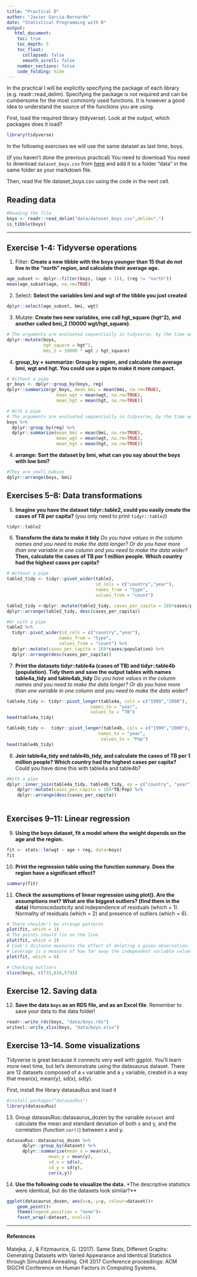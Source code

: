 ```yaml
---
title: "Practical D"
author: "Javier Garcia-Bernardo"
date: "Statistical Programming with R"
output: 
   html_document:
    toc: true
    toc_depth: 5
    toc_float: 
      collapsed: false
      smooth_scroll: false
    number_sections: false
    code_folding: hide
---
```




In the practical I will be explicitly specifying the package of each library (e.g. readr::read_delim). Specifying the package is not required and can be cumbersome for the most commonly used functions. It is however a good idea to understand the source of the functions you are using.

First, load the required library (tidyverse). Look at the output, which packages does it load?
```r
library(tidyverse)
```

In the following exercises we will use the same dataset as last time, boys.

(if you haven't done the previous practical) You need to download You need to download `dataset_boys.csv` from [here](https://javier.science/R/#day-2-nov-26th) and add it to a folder "data" in the same folder as your markdown file.

Then, read the file dataset_boys.csv using the code in the next cell.

## Reading data

```r
#Reading the file
boys <- readr::read_delim("data/dataset_boys.csv",delim=",")
is_tibble(boys)
```

---

## Exercise 1-4: Tidyverse operations

1. Filter: **Create a new tibble with the boys younger than 15 that do not live in the "north" region, and calculate their average age.**

```r
age_subset <- dplyr::filter(boys, (age < 15), (reg != "north"))
mean(age_subset$age, na.rm=TRUE)
```

2. Select: **Select the variables bmi and wgt of the tibble you just created**

```r
dplyr::select(age_subset, bmi, wgt)
```

3. Mutate: **Create two new variables, one call hgt_square (hgt^2), and another called bmi_2 (10000  wgt/hgt_square)**. 

```r
# The arguments are evaluated sequentially in tidyverse, by the time we get to bmi_2 the computer has already created hgt_square
dplyr::mutate(boys, 
              hgt_square = hgt^2,
              bmi_2 = 10000 * wgt / hgt_square)
```

4. **group_by + summarize: Group by region, and calculate the average bmi, wgt and hgt. You could use a pipe to make it more compact.**

```r
# Without a pipe
gr_boys <- dplyr::group_by(boys, reg)  
dplyr::summarize(gr_boys, mean_bmi = mean(bmi, na.rm=TRUE),
                   mean_wgt = mean(wgt, na.rm=TRUE),
                   mean_hgt = mean(hgt, na.rm=TRUE))

# With a pipe
# The arguments are evaluated sequentially in tidyverse, by the time we get to bmi_2 the computer has already created hgt_square
boys %>% 
  dplyr::group_by(reg) %>% 
  dplyr::summarize(mean_bmi = mean(bmi, na.rm=TRUE),
                   mean_wgt = mean(wgt, na.rm=TRUE),
                   mean_hgt = mean(hgt, na.rm=TRUE))


```

4. **arrange: Sort the dataset by bmi, what can you say about the boys with low bmi?**

```r
#They are small babies
dplyr::arrange(boys, bmi)
```

## Exercises 5--8: Data transformations
5. **Imagine you have the dataset tidyr::table2, could you easily create the cases of TB per capita?** (you only need to print `tidyr::table2`)

```r
tidyr::table2
```

6. **Transform the data to make it tidy** *Do you have values in the column names and you need to make the data longer? Or do you have more than one variable in one column and you need to make the data wider?* **Then, calculate the cases of TB per 1 million people. Which country had the highest cases per capita?**

```r
# Without a pipe
table2_tidy <- tidyr::pivot_wider(table2,
                                  id_cols = c("country","year"),
                                  names_from = "type",
                                  values_from = "count")

table2_tidy <-dplyr::mutate(table2_tidy, cases_per_capita = 1E6*cases/population) 
dplyr::arrange(table2_tidy, desc(cases_per_capita))
```

```r
#Or with a pipe
table2 %>%  
  tidyr::pivot_wider(id_cols = c("country","year"),
                    names_from = "type",
                    values_from = "count") %>% 
  dplyr::mutate(cases_per_capita = 1E6*cases/population) %>% 
  dplyr::arrange(desc(cases_per_capita))
```


7. **Print the datasets tidyr::table4a (cases of TB) and tidyr::table4b (population). Tidy them and save the output tables with names table4a_tidy and table4ab_tidy** 
*Do you have values in the column names and you need to make the data longer? Or do you have more than one variable in one column and you need to make the data wider?*
```r
table4a_tidy <- tidyr::pivot_longer(table4a, cols = c("1999","2000"),
                                names_to = "year",
                                values_to = "TB") 
head(table4a_tidy)

table4b_tidy <-  tidyr::pivot_longer(table4b, cols = c("1999","2000"),
                                   names_to = "year",
                                    values_to = "Pop") 
head(table4b_tidy)
```

8. **Join table4a_tidy and table4b_tidy, and calculate the cases of TB per 1 million people? Which country had the highest cases per capita?** Could you have done this with table4a and table4b?

```r
#With a pipe
dplyr::inner_join(table4a_tidy, table4b_tidy, on = c("country", "year")) %>% 
    dplyr::mutate(cases_per_capita = 1E6*TB/Pop) %>% 
    dplyr::arrange(desc(cases_per_capita))
  
```

## Exercises 9--11: Linear regression

9. **Using the boys dataset, fit a model where the weight depends on the age and the region.** 

```r
fit <- stats::lm(wgt ~ age + reg, data=boys)
fit
```

10. **Print the regression table using the function summary. Does the region have a significant effect?** 

```r
summary(fit)
```

11. **Check the assumptions of linear regression using plot(). Are the assumptions met? What are the biggest outliers? (find them in the data)** Homoscedasticity and independence of residuals (which = 1). Normality of residuals (which = 2) and presence of outliers (which = 6). 

```r
# There shouldn't be strange patterns
plot(fit, which = 1)
# The points should lie on the line
plot(fit, which = 2)
# Cook's distance measures the effect of deleting a given observation. 
# Leverage is a measure of how far away the independent variable values of an observation are from those of the other observations.
plot(fit, which = 6)

# Checking outliers
slice(boys, c(733,610,574))
```


## Exercise 12. Saving data

12. **Save the data `boys` as an RDS file, and as an Excel file**. Remember to save your data to the data folder!

```r
readr::write_rds(boys, "data/boys.rds")
writexl::write_xlsx(boys, "data/boys.xlsx")
```



## Exercise 13--14. Some visualizations


Tidyverse is great because it connects very well with ggplot. You'll learn more next time, but let's demonstrate using the datasaurus dataset. There are 12 datasets composed of a `x` variable and a `y` variable, created in a way that mean(x), mean(y), sd(x), sd(y).

First, install the library datasauRus and load it


```r
#install.packages("datasauRus")
library(datasauRus)
```


13. Group datasauRus::datasaurus_dozen by the variable `dataset` and calculate the mean and standard deviation of both x and y, and the correlation (function `cor()`) between x and y.

```r
datasauRus::datasaurus_dozen %>% 
      dplyr::group_by(dataset) %>% 
      dplyr::summarize(mean_x = mean(x),
                mean_y = mean(y),
                sd_x = sd(x),
                sd_y = sd(y),
                cor(x,y))
```

14. **Use the following code to visualize the data.** *The descriptive statistics were identical, but do the datasets look similar?**

```r
ggplot(datasaurus_dozen, aes(x=x, y=y, colour=dataset))+
    geom_point()+
    theme(legend.position = "none")+
    facet_wrap(~dataset, ncol=3)
```






---

#### References


Matejka, J., & Fitzmaurice, G. (2017). Same Stats, Different Graphs: Generating Datasets with Varied Appearance and Identical Statistics through Simulated Annealing. CHI 2017 Conference proceedings: ACM SIGCHI Conference on Human Factors in Computing Systems.




